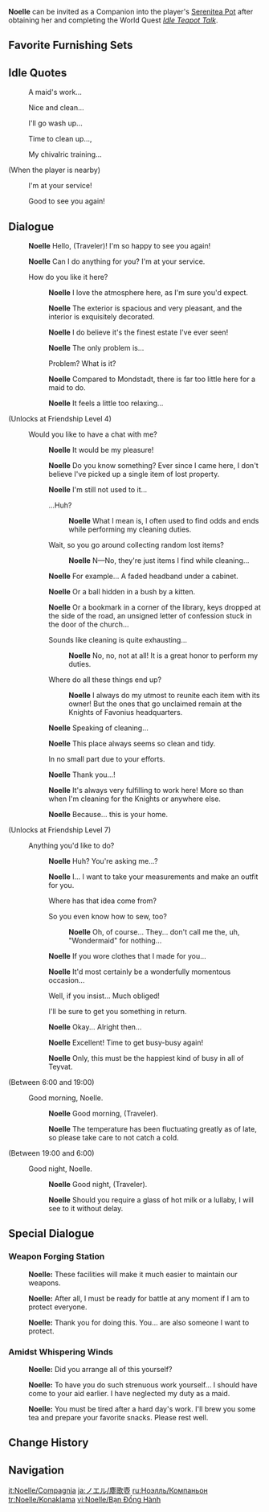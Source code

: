 {{CharacterTabs}}
{{Furnishing Infobox
|title          = Noelle
|id             = 368122
|image          = Character Noelle Thumb.png
|category       = Companion
|subcategory    = Companion
|quality        = 4
|adeptal_energy = 300
|load           = 1200
|description    = Character In-Residence
}}
'''Noelle''' can be invited as a Companion into the player's [[Serenitea Pot]] after obtaining her and completing the World Quest ''[[Idle Teapot Talk]]''.

==Favorite Furnishing Sets==
{{HousingCompanion|favorite}}
{{Companion Favor Table}}

==Idle Quotes==
{{Dialogue start}}
: {{DIcon|Idle}} A maid's work...
: {{DIcon|Idle}} Nice and clean...
: {{DIcon|Idle}} I'll go wash up...
: {{DIcon|Idle}} Time to clean up...,
: {{DIcon|Idle}} My chivalric training...

;(When the player is nearby)
: {{DIcon|Idle}} I'm at your service!
: {{DIcon|Idle}} Good to see you again!
{{Dialogue end}}

==Dialogue==
{{Dialogue start}}
:{{A|vo noelle mimitomo hello 01.ogg}} '''Noelle''' Hello, (Traveler)! I'm so happy to see you again!
:{{A|vo noelle mimitomo hello 02.ogg}} '''Noelle''' Can I do anything for you? I'm at your service.
:{{DIcon}} How do you like it here?
::{{A|vo noelle mimitomo friendship1 01.ogg}} '''Noelle''' I love the atmosphere here, as I'm sure you'd expect.
::{{A|vo noelle mimitomo friendship1 02.ogg}} '''Noelle''' The exterior is spacious and very pleasant, and the interior is exquisitely decorated.
::{{A|vo noelle mimitomo friendship1 03.ogg}} '''Noelle''' I do believe it's the finest estate I've ever seen!
::{{A|vo noelle mimitomo friendship1 04.ogg}} '''Noelle''' The only problem is...
::{{DIcon}} Problem? What is it?
::{{A|vo noelle mimitomo friendship1 04a.ogg}} '''Noelle''' Compared to Mondstadt, there is far too little here for a maid to do.
::{{A|vo noelle mimitomo friendship1 05.ogg}} '''Noelle''' It feels a little too relaxing...
;(Unlocks at Friendship Level 4)
:{{DIcon}} Would you like to have a chat with me?
::{{A|vo noelle mimitomo friendship2 01.ogg}} '''Noelle''' It would be my pleasure!
::{{A|vo noelle mimitomo friendship2 02.ogg}} '''Noelle''' Do you know something? Ever since I came here, I don't believe I've picked up a single item of lost property.
::{{A|vo noelle mimitomo friendship2 03.ogg}} '''Noelle''' I'm still not used to it...
::{{DIcon}} ...Huh?
:::{{A|vo noelle mimitomo friendship2 04a.ogg}} '''Noelle''' What I mean is, I often used to find odds and ends while performing my cleaning duties.
::{{DIcon}} Wait, so you go around collecting random lost items?
:::{{A|vo noelle mimitomo friendship2 04b.ogg}} '''Noelle''' N&mdash;No, they're just items I find while cleaning...
::{{A|vo noelle mimitomo friendship2 05.ogg}} '''Noelle''' For example... A faded headband under a cabinet.
::{{A|vo noelle mimitomo friendship2 06.ogg}} '''Noelle''' Or a ball hidden in a bush by a kitten.
::{{A|vo noelle mimitomo friendship2 07.ogg}} '''Noelle''' Or a bookmark in a corner of the library, keys dropped at the side of the road, an unsigned letter of confession stuck in the door of the church...
::{{DIcon}} Sounds like cleaning is quite exhausting...
:::{{A|vo noelle mimitomo friendship2 08a.ogg}} '''Noelle''' No, no, not at all! It is a great honor to perform my duties.
::{{DIcon}} Where do all these things end up?
:::{{A|vo noelle mimitomo friendship2 08b.ogg}} '''Noelle''' I always do my utmost to reunite each item with its owner! But the ones that go unclaimed remain at the Knights of Favonius headquarters.
::{{A|vo noelle mimitomo friendship2 09.ogg}} '''Noelle''' Speaking of cleaning...
::{{A|vo noelle mimitomo friendship2 10.ogg}} '''Noelle''' This place always seems so clean and tidy.
::{{DIcon}} In no small part due to your efforts.
::{{A|vo noelle mimitomo friendship2 11.ogg}} '''Noelle''' Thank you...!
::{{A|vo noelle mimitomo friendship2 12.ogg}} '''Noelle''' It's always very fulfilling to work here! More so than when I'm cleaning for the Knights or anywhere else.
::{{A|vo noelle mimitomo friendship2 13.ogg}} '''Noelle''' Because... this is your home.
;(Unlocks at Friendship Level 7)
:{{DIcon}} Anything you'd like to do?
::{{A|vo noelle mimitomo friendship3 01.ogg}} '''Noelle''' Huh? You're asking me...?
::{{A|vo noelle mimitomo friendship3 02.ogg}} '''Noelle''' I... I want to take your measurements and make an outfit for you.
::{{DIcon}} Where has that idea come from?
::{{DIcon}} So you even know how to sew, too?
:::{{A|vo noelle mimitomo friendship3 03b.ogg}} '''Noelle''' Oh, of course... They... don't call me the, uh, "Wondermaid" for nothing...
::{{A|vo noelle mimitomo friendship3 04.ogg}} '''Noelle''' If you wore clothes that I made for you...
::{{A|vo noelle mimitomo friendship3 05.ogg}} '''Noelle''' It'd most certainly be a wonderfully momentous occasion...
::{{DIcon}} Well, if you insist... Much obliged!
::{{DIcon}} I'll be sure to get you something in return.
::{{A|vo noelle mimitomo friendship3 06.ogg}} '''Noelle''' Okay... Alright then...
::{{A|vo noelle mimitomo friendship3 07.ogg}} '''Noelle''' Excellent! Time to get busy-busy again!
::{{A|vo noelle mimitomo friendship3 08.ogg}} '''Noelle''' Only, this must be the happiest kind of busy in all of Teyvat.
;<nowiki>(Between 6:00 and 19:00)</nowiki>
:{{DIcon}} Good morning, Noelle.
::{{A|vo noelle mimitomo morning 01.ogg}} '''Noelle''' Good morning, (Traveler).
::{{A|vo noelle mimitomo morning 02.ogg}} '''Noelle''' The temperature has been fluctuating greatly as of late, so please take care to not catch a cold.
;<nowiki>(Between 19:00 and 6:00)</nowiki>
:{{DIcon}} Good night, Noelle.
::{{A|vo noelle mimitomo night 01.ogg}} '''Noelle''' Good night, (Traveler).
::{{A|vo noelle mimitomo night 02.ogg}} '''Noelle''' Should you require a glass of hot milk or a lullaby, I will see to it without delay.
{{Dialogue end}}

==Special Dialogue==
{{HousingCompanion|special}}

===Weapon Forging Station===
{{Dialogue start}}
:{{A|vo mimitomo md noel blacksmith 01.ogg}} '''Noelle:''' These facilities will make it much easier to maintain our weapons.
:{{A|vo mimitomo md noel blacksmith 02.ogg}} '''Noelle:''' After all, I must be ready for battle at any moment if I am to protect everyone.
:{{A|vo mimitomo md noel blacksmith 03.ogg}} '''Noelle:''' Thank you for doing this. You... are also someone I want to protect.
{{Dialogue end}}

===Amidst Whispering Winds===
{{Dialogue start}}
:{{A|vo mimitomo md noel bedroom 01.ogg}} '''Noelle:''' Did you arrange all of this yourself?
:{{A|vo mimitomo md noel bedroom 02.ogg}} '''Noelle:''' To have you do such strenuous work yourself... I should have come to your aid earlier. I have neglected my duty as a maid.
:{{A|vo mimitomo md noel bedroom 03.ogg}} '''Noelle:''' You must be tired after a hard day's work. I'll brew you some tea and prepare your favorite snacks. Please rest well.
{{Dialogue end}}

==Change History==
{{Change History|1.6}}

==Navigation==
{{Furnishing Navbox/Living|Companion}}

[[it:Noelle/Compagnia]]
[[ja:ノエル/塵歌壺]]
[[ru:Ноэлль/Компаньон]]
[[tr:Noelle/Konaklama]]
[[vi:Noelle/Bạn Đồng Hành]]